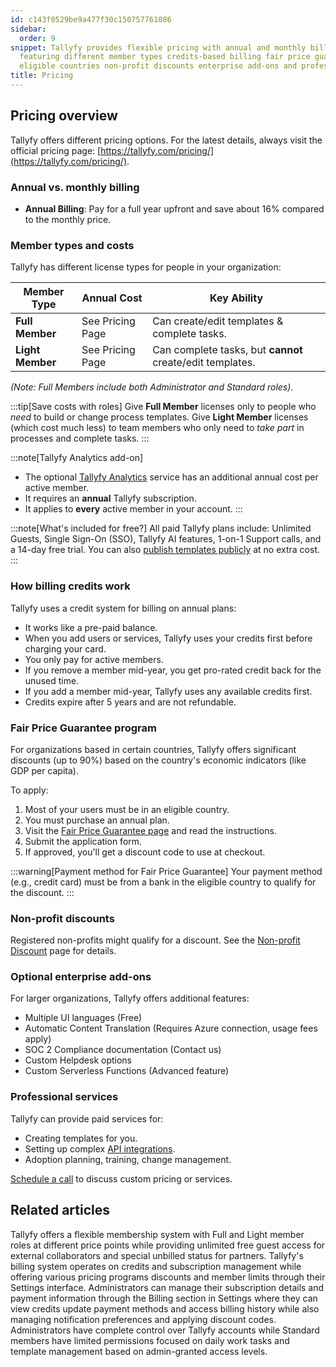 ```yaml
---
id: c143f0529be9a477f30c150757761086
sidebar:
  order: 9
snippet: Tallyfy provides flexible pricing with annual and monthly billing options
  featuring different member types credits-based billing fair price guarantees for
  eligible countries non-profit discounts enterprise add-ons and professional services.
title: Pricing
---
```



## Pricing overview

Tallyfy offers different pricing options. For the latest details, always visit the official pricing page: [https://tallyfy.com/pricing/](https://tallyfy.com/pricing/).

### Annual vs. monthly billing

*   **Annual Billing**: Pay for a full year upfront and save about 16% compared to the monthly price.

### Member types and costs

Tallyfy has different license types for people in your organization:

| Member Type     | Annual Cost      | Key Ability                                      |
|-----------------|------------------|--------------------------------------------------|
| **Full Member** | See Pricing Page | Can create/edit templates & complete tasks.      |
| **Light Member**| See Pricing Page | Can complete tasks, but **cannot** create/edit templates. |

*(Note: Full Members include both Administrator and Standard roles).* 

:::tip[Save costs with roles]
Give **Full Member** licenses only to people who *need* to build or change process templates. Give **Light Member** licenses (which cost much less) to team members who only need to *take part* in processes and complete tasks.
:::

:::note[Tallyfy Analytics add-on]
*   The optional [Tallyfy Analytics](/products/pro/integrations/analytics/) service has an additional annual cost per active member.
*   It requires an **annual** Tallyfy subscription.
*   It applies to **every** active member in your account.
:::

:::note[What's included for free?]
All paid Tallyfy plans include: Unlimited Guests, Single Sign-On (SSO), Tallyfy AI features, 1-on-1 Support calls, and a 14-day free trial. You can also [publish templates publicly](/products/pro/documenting/templates/how-to-make-my-tallyfy-template-public/) at no extra cost.
:::

### How billing credits work

Tallyfy uses a credit system for billing on annual plans:

*   It works like a pre-paid balance.
*   When you add users or services, Tallyfy uses your credits first before charging your card.
*   You only pay for active members.
*   If you remove a member mid-year, you get pro-rated credit back for the unused time.
*   If you add a member mid-year, Tallyfy uses any available credits first.
*   Credits expire after 5 years and are not refundable.

### Fair Price Guarantee program

For organizations based in certain countries, Tallyfy offers significant discounts (up to 90%) based on the country's economic indicators (like GDP per capita).

To apply:
<Steps>
1. Most of your users must be in an eligible country.
2. You must purchase an annual plan.
3. Visit the [Fair Price Guarantee page](https://tallyfy.com/pricing/fair-price-guarantee/) and read the instructions.
4. Submit the application form.
5. If approved, you'll get a discount code to use at checkout.
</Steps>

:::warning[Payment method for Fair Price Guarantee]
Your payment method (e.g., credit card) must be from a bank in the eligible country to qualify for the discount.
:::

### Non-profit discounts

Registered non-profits might qualify for a discount. See the [Non-profit Discount](/products/pro/pricing/how-to-apply-for-tallyfys-nonprofit-program-discount/) page for details.

### Optional enterprise add-ons

For larger organizations, Tallyfy offers additional features:

*   Multiple UI languages (Free)
*   Automatic Content Translation (Requires Azure connection, usage fees apply)
*   SOC 2 Compliance documentation (Contact us)
*   Custom Helpdesk options
*   Custom Serverless Functions (Advanced feature)

### Professional services

Tallyfy can provide paid services for:

*   Creating templates for you.
*   Setting up complex [API integrations](/products/pro/integrations/open-api/).
*   Adoption planning, training, change management.

[Schedule a call](https://tallyfy.com/booking/) to discuss custom pricing or services.


<PageTree />

## Related articles
<CardGrid>
<LinkTitleCard header="<b>Billing > Tallyfy's Account and Member Limits</b>" href="/products/pro/settings/billing/what-are-tallyfys-account-and-member-limits/" > Tallyfy offers a flexible membership system with Full and Light member roles at different price points while providing unlimited free guest access for external collaborators and special unbilled status for partners. </LinkTitleCard>
<LinkTitleCard header="<b>Settings > Billing</b>" href="/products/pro/settings/billing/" > Tallyfy's billing system operates on credits and subscription management while offering various pricing programs discounts and member limits through their Settings interface. </LinkTitleCard>
<LinkTitleCard header="<b>Billing > Access and manage my billing details</b>" href="/products/pro/settings/billing/how-to-access-and-manage-my-billing-details/" > Administrators can manage their subscription details and payment information through the Billing section in Settings where they can view credits update payment methods and access billing history while also managing notification preferences and applying discount codes. </LinkTitleCard>
<LinkTitleCard header="<b>Members > Standard and Admin members</b>" href="/products/pro/documenting/members/standard-admin-members/" > Administrators have complete control over Tallyfy accounts while Standard members have limited permissions focused on daily work tasks and template management based on admin-granted access levels. </LinkTitleCard>
</CardGrid>